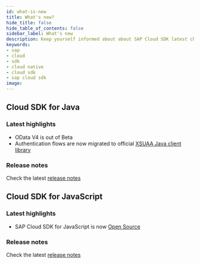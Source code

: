 ```yaml
---
id: what-is-new
title: What's new?
hide_title: false
hide_table_of_contents: false
sidebar_label: What's new
description: Keep yourself informed about about SAP Cloud SDK latest changes and updates.
keywords:
- sap
- cloud
- sdk
- cloud native
- cloud sdk
- sap cloud sdk
image:
---
```


## Cloud SDK for Java ##

### Latest highlights ###

- OData V4 is out of Beta
- Authentication flows are now migrated to official [XSUAA Java client library](https://github.com/SAP/cloud-security-xsuaa-integration )

### Release notes ###

Check the latest [release notes](https://help.sap.com/doc/6c02295dfa8f47cf9c08a19f2e172901/1.0/en-US/index.html)

## Cloud SDK for JavaScript ##

### Latest highlights ###

- SAP Cloud SDK for JavaScript is now [Open Source](https://github.com/SAP/cloud-sdk)

### Release notes ###

Check the latest [release notes](https://help.sap.com/doc/2324e9c3b28748a4ae2ad08166d77675/1.0/en-US/js-index.html )
